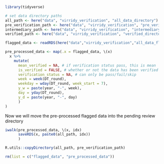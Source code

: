 ```r
library(tidyverse)
```

```r
# set data directory paths
all_path <- here("data", "virridy_verification", "all_data_directory")
pre_verification_path <- here("data", "virridy_verification", "pre_verification_directory")
intermediary_path <- here("data", "virridy_verification", "intermediary_directory")
verified_path <- here("data", "virridy_verification", "verified_directory")
```

```r
flagged_data <- readRDS(here("data","virridy_verification","all_data_flagged_complete.RDS"))

pre_processed_data <- map(.x = flagged_data, \(x)
  x %>% 
    mutate(
      mean_verified = NA, # if verification status pass, this is mean
      is_verified = FALSE, # whether or not the data has been verified
      verification_status = NA, # can only be pass/fail/skip 
      week = week(DT_round), 
      weekday = wday(DT_round, week_start = 7),
      y_w = paste(year, "-", week),
      day = yday(DT_round),
      y_d = paste(year, "-", day)
      )
)
```

Now we will move the pre-processed flagged data into the pending review directory
```r
iwalk(pre_processed_data, \(x, idx)
      saveRDS(x, paste0(all_path, idx))
      )

R.utils::copyDirectory(all_path, pre_verification_path)
```

```r
rm(list = c("flagged_data", "pre_processed_data"))
```

